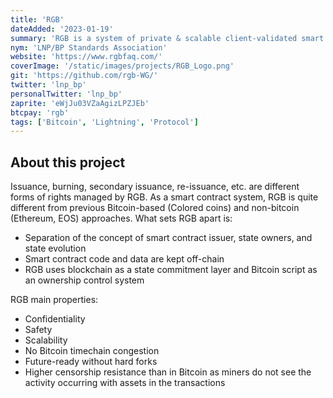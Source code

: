 ```yaml
---
title: 'RGB'
dateAdded: '2023-01-19'
summary: 'RGB is a system of private & scalable client-validated smart contracts on the Bitcoin & Lightning networks. RGB is a digital rights management system.'
nym: 'LNP/BP Standards Association'
website: 'https://www.rgbfaq.com/'
coverImage: '/static/images/projects/RGB_Logo.png'
git: 'https://github.com/rgb-WG/'
twitter: 'lnp_bp'
personalTwitter: 'lnp_bp'
zaprite: 'eWjJu03VZaAgizLPZJEb'
btcpay: 'rgb'
tags: ['Bitcoin', 'Lightning', 'Protocol']
---
```


## About this project

Issuance, burning, secondary issuance, re-issuance, etc. are different forms of rights managed by RGB. As a smart contract system, RGB is quite different from previous Bitcoin-based (Colored coins) and non-bitcoin (Ethereum, EOS) approaches. What sets RGB apart is:
- Separation of the concept of smart contract issuer, state owners, and state evolution
- Smart contract code and data are kept off-chain
- RGB uses blockchain as a state commitment layer and Bitcoin script as an ownership control system 

RGB main properties:
- Confidentiality
- Safety
- Scalability
- No Bitcoin timechain congestion
- Future-ready without hard forks
- Higher censorship resistance than in Bitcoin as miners do not see the activity occurring with assets in the transactions
